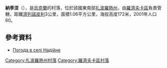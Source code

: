 {{coord|47|34|41|N|36|50|12|E|scale:100000|display=title}}

'''納季涅'''（{{lang-uk|Надійне}}），是[[烏克蘭|烏克蘭]]的村落，位於該國東南部[[扎波羅熱州|扎波羅熱州]]，由[[羅濟夫卡區|羅濟夫卡區]]負責管轄，距離[[濟列諾皮利|濟列諾皮利]]3公里，面積1.06平方公里，海拔高度172米，2001年人口60。

==參考資料==
* [http://weather.in.ua/ua/zaporozhskaja/16574 Погода в селі Надійне] {{Wayback|url=http://weather.in.ua/ua/zaporozhskaja/16574 |date=20111220042741 }}

[[Category:扎波羅熱州村落|Category:扎波羅熱州村落]]
[[Category:羅濟夫卡區村落|Category:羅濟夫卡區村落]]


{{Zaporizhia-geo-stub}}